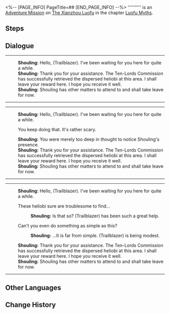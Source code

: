 <%-- [PAGE_INFO]
PageTitle=##
[END_PAGE_INFO] --%>
{{Stub|Dialogue.}}
{{Mission Infobox
|id            = 8015180
|title         = 
|image         = <!--Mission .png-->
|type          = Adventure
|event_name    = 
|chapter       = Luofu Myths
|requirements  = [[Adventure Mission]] ''[[Luofu Myths: Specterlight Records (Continued)]]'' completed
|summary       = <!--official mission summary from Fate's Atlas-->
|characters    = Shouling; Trailblazer
|startLocation = [[The Xianzhou Luofu]] - [[Fyxestroll Garden]]
|world         = The Xianzhou Luofu
|area          = Fyxestroll Garden
|prev          = Luofu Myths: Specterlight Records (Continued)
|next          = 
|rewards       = 
}}
'''''''''' is an [[Adventure Mission]] on [[The Xianzhou Luofu]] in the chapter [[Luofu Myths]].

==Steps==


<!--
==Gameplay Notes==

--><!--
==Trial Character==

-->
==Dialogue==
{{Stub Dialogue}}
----
:'''Shouling:''' Hello, (Trailblazer). I've been waiting for you here for quite a while.
:'''Shouling:''' Thank you for your assistance. The Ten-Lords Commission has successfully retrieved the dispersed heliobi at this area. I shall leave your reward here. I hope you receive it well.
:'''Shouling:''' Shouling has other matters to attend to and shall take leave for now.
----
----
:'''Shouling:''' Hello, (Trailblazer). I've been waiting for you here for quite a while.
:{{DIcon|Arrow}} You keep doing that. It's rather scary.
:'''Shouling:''' You were merely too deep in thought to notice Shouling's presence.
:'''Shouling:''' Thank you for your assistance. The Ten-Lords Commission has successfully retrieved the dispersed heliobi at this area. I shall leave your reward here. I hope you receive it well.
:'''Shouling:''' Shouling has other matters to attend to and shall take leave for now.
----
----
:'''Shouling:''' Hello, (Trailblazer). I've been waiting for you here for quite a while.
:{{DIcon|Arrow}} These heliobi sure are troublesome to find...
::'''Shouling:''' Is that so? (Trailblazer) has been such a great help.
:{{DIcon|Arrow}} Can't you even do something as simple as this?
::'''Shouling:''' ...It is far from simple. (Trailblazer) is being modest.
:'''Shouling:''' Thank you for your assistance. The Ten-Lords Commission has successfully retrieved the dispersed heliobi at this area. I shall leave your reward here. I hope you receive it well.
:'''Shouling:''' Shouling has other matters to attend to and shall take leave for now.
----
{{Dialogue End}}

==Other Languages==
{{Other Languages
|en   = 
|zhs  = 
|zht  = 
|ja   = 
|ko   = 
|es   = 
|fr   = 
|ru   = 
|th   = 
|vi   = 
|de   = 
|id   = 
|pt   = 
}}

==Change History==
{{Change History|1.5}}

